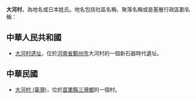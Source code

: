 '''大河村'''，為地名或日本姓氏。地名包括社區名稱、聚落名稱或是基層行政區劃名稱：

==中華人民共和國==
* [[大河村遗址|大河村遗址]]，位於[[河南省|河南省]][[鄭州市|鄭州市]]大河村的一個新石器時代遺址。

==中華民國==
* [[大河村_(臺灣)|大河村 (臺灣)]]，位於[[苗栗縣|苗栗縣]][[三灣鄉_(臺灣)|三灣鄉]]的一個村。

{{disambig|D|Cat=三字地名消歧义}}